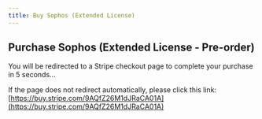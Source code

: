 ```yaml
---
title: Buy Sophos (Extended License)
---
```



<Head>
  <meta httpEquiv="refresh" content="5; url='https://buy.stripe.com/9AQfZ26M1dJRaCA01A'" />
</Head>

## Purchase Sophos (Extended License - Pre-order)

You will be redirected to a Stripe checkout page to complete your purchase in 5 seconds…

If the page does not redirect automatically, please click this link: [https://buy.stripe.com/9AQfZ26M1dJRaCA01A](https://buy.stripe.com/9AQfZ26M1dJRaCA01A)
